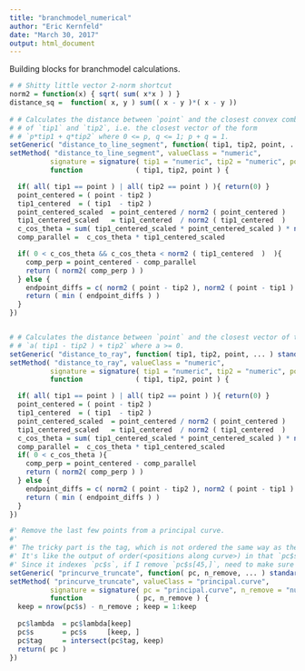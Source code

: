 ```yaml
---
title: "branchmodel_numerical"
author: "Eric Kernfeld"
date: "March 30, 2017"
output: html_document
---
```


Building blocks for branchmodel calculations.

```r

# # Shitty little vector 2-norm shortcut
norm2 = function(x) { sqrt( sum( x*x ) ) }
distance_sq =  function( x, y ) sum(( x - y )*( x - y ))
  
# # Calculates the distance between `point` and the closest convex combination
# # of `tip1` and `tip2`, i.e. the closest vector of the form
# # `p*tip1 + q*tip2` where 0 <= p, q <= 1; p + q = 1.
setGeneric( "distance_to_line_segment", function( tip1, tip2, point, ... ) standardGeneric( "distance_to_line_segment" ) )
setMethod( "distance_to_line_segment", valueClass = "numeric",
          signature = signature( tip1 = "numeric", tip2 = "numeric", point = "numeric" ),
          function             ( tip1, tip2, point ) {

  if( all( tip1 == point ) | all( tip2 == point ) ){ return(0) }
  point_centered = ( point - tip2 )
  tip1_centered  = ( tip1  - tip2 )
  point_centered_scaled  = point_centered / norm2 ( point_centered )
  tip1_centered_scaled   = tip1_centered  / norm2 ( tip1_centered  )
  c_cos_theta = sum( tip1_centered_scaled * point_centered_scaled ) * norm2 ( point_centered )
  comp_parallel =  c_cos_theta * tip1_centered_scaled

  if( 0 < c_cos_theta && c_cos_theta < norm2 ( tip1_centered  )  ){
    comp_perp = point_centered - comp_parallel
    return ( norm2( comp_perp ) )
  } else {
    endpoint_diffs = c( norm2 ( point - tip2 ), norm2 ( point - tip1 ) )
    return ( min ( endpoint_diffs ) )
  }
})


# # Calculates the distance between `point` and the closest vector of the form
# # `a( tip1 - tip2 ) + tip2` where a >= 0. 
setGeneric( "distance_to_ray", function( tip1, tip2, point, ... ) standardGeneric( "distance_to_ray" ) )
setMethod( "distance_to_ray", valueClass = "numeric",
          signature = signature( tip1 = "numeric", tip2 = "numeric", point = "numeric" ),
          function             ( tip1, tip2, point ) {

  if( all( tip1 == point ) | all( tip2 == point ) ){ return(0) }
  point_centered = ( point - tip2 )
  tip1_centered  = ( tip1  - tip2 )
  point_centered_scaled  = point_centered / norm2 ( point_centered )
  tip1_centered_scaled   = tip1_centered  / norm2 ( tip1_centered  )
  c_cos_theta = sum( tip1_centered_scaled * point_centered_scaled ) * norm2 ( point_centered )
  comp_parallel =  c_cos_theta * tip1_centered_scaled
  if( 0 < c_cos_theta ){
    comp_perp = point_centered - comp_parallel
    return ( norm2( comp_perp ) )
  } else {
    endpoint_diffs = c( norm2 ( point - tip2 ), norm2 ( point - tip1 ) )
    return ( min ( endpoint_diffs ) )
  }
})

#' Remove the last few points from a principal curve.
#' 
#' The tricky part is the tag, which is not ordered the same way as the others.
#' It's like the output of order(<positions along curve>) in that `pc$s[pc$tag, ]` is smooth.
#' Since it indexes `pc$s`, if I remove `pc$s[45,]`, need to make sure `!any(pc$tag==45)`.
setGeneric( "princurve_truncate", function( pc, n_remove, ... ) standardGeneric( "princurve_truncate" ) )
setMethod( "princurve_truncate", valueClass = "principal.curve",
          signature = signature( pc = "principal.curve", n_remove = "numeric" ),
          function             ( pc, n_remove ) {
  keep = nrow(pc$s) - n_remove ; keep = 1:keep
  
  pc$lambda  = pc$lambda[keep]
  pc$s       = pc$s     [keep, ]
  pc$tag     = intersect(pc$tag, keep)
  return( pc )
})
```
